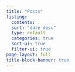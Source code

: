 ```yaml
---
title: "Posts"
listing:
  contents: .
  sort: "date desc"
  type: default
  categories: true
  sort-ui: true
  filter-ui: true
page-layout: full
title-block-banner: true
---
```


